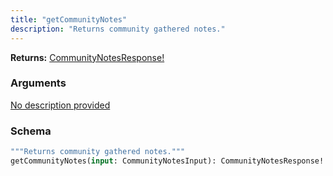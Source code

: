 ```yaml
---
title: "getCommunityNotes"
description: "Returns community gathered notes."
---
```


**Returns:** [CommunityNotesResponse!](/api-reference/types#communitynotesresponse)

### Arguments

<a href="/api-reference/input-objects#communitynotesinput">
  <ResponseField name="input" type="CommunityNotesInput">
    No description provided
  </ResponseField>
</a>

### Schema


```graphql 
"""Returns community gathered notes."""
getCommunityNotes(input: CommunityNotesInput): CommunityNotesResponse!
```
